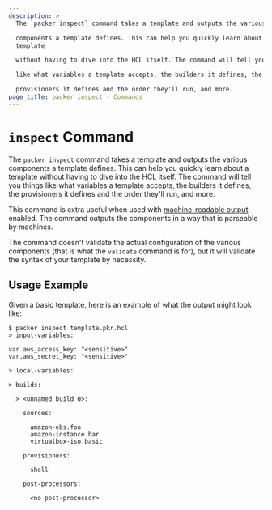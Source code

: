 ```yaml
---
description: >
  The `packer inspect` command takes a template and outputs the various

  components a template defines. This can help you quickly learn about a
  template

  without having to dive into the HCL itself. The command will tell you things

  like what variables a template accepts, the builders it defines, the

  provisioners it defines and the order they'll run, and more.
page_title: packer inspect - Commands
---
```


# `inspect` Command

The `packer inspect` command takes a template and outputs the various
components a template defines. This can help you quickly learn about a template
without having to dive into the HCL itself. The command will tell you things
like what variables a template accepts, the builders it defines, the
provisioners it defines and the order they'll run, and more.

This command is extra useful when used with [machine-readable
output](/packer/docs/commands) enabled. The command outputs the components
in a way that is parseable by machines.

The command doesn't validate the actual configuration of the various components
(that is what the `validate` command is for), but it will validate the syntax
of your template by necessity.

## Usage Example

Given a basic template, here is an example of what the output might look like:

```shell-session
$ packer inspect template.pkr.hcl
> input-variables:

var.aws_access_key: "<sensitive>"
var.aws_secret_key: "<sensitive>"

> local-variables:

> builds:

  > <unnamed build 0>:

    sources:

      amazon-ebs.foo
      amazon-instance.bar
      virtualbox-iso.basic

    provisioners:

      shell

    post-processors:

      <no post-processor>
```
